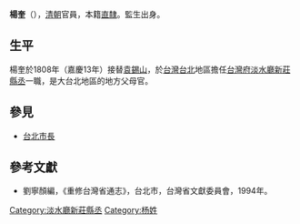 '''楊奎'''（{{bd|？||？||catIdx=Y}}），[[清朝|清朝]]官員，本籍[[直隸|直隸]]。監生出身。

== 生平 ==
楊奎於1808年（嘉慶13年）接替[[袁錫山|袁錫山]]，於[[台灣|台灣]][[台北|台北]]地區擔任[[台灣府|台灣府]][[淡水廳|淡水廳]][[新莊縣丞|新莊縣丞]]一職，是大台北地區的地方父母官。

==參見==
*[[台北市長|台北市長]]

==參考文獻==
*劉寧顏編，《重修台灣省通志》，台北市，台灣省文獻委員會，1994年。

{{start box}}
{{s-off}}
{{s-before|[[袁錫山|袁錫山]]}}
{{s-title|[[新莊縣丞|新莊縣丞]]|1808年上任}}
{{s-after|[[顧荃|顧荃]]}}
{{end box}}

[[Category:淡水廳新莊縣丞|Category:淡水廳新莊縣丞]]
[[Category:杨姓|Category:杨姓]]